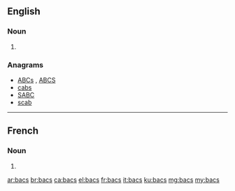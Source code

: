 {{also|BACS}}
==English==

===Noun===
{{head|en|noun plural form}}

# {{plural of|bac|lang=en}}

===Anagrams===
* [[ABCs#English|ABCs]] , [[ABCS#English|ABCS]]
* [[cabs#English|cabs]]
* [[SABC#English|SABC]]
* [[scab#English|scab]]

----

==French==

===Noun===
{{head|fr|noun plural form|g=m}}

# {{plural of|bac|lang=fr}}

[[ar:bacs]]
[[br:bacs]]
[[ca:bacs]]
[[el:bacs]]
[[fr:bacs]]
[[it:bacs]]
[[ku:bacs]]
[[mg:bacs]]
[[my:bacs]]